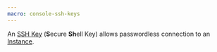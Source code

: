 ```yaml
---
macro: console-ssh-keys
---
```


An [SSH Key](/console/my-account/concepts/#ssh-key) (**S**ecure **Sh**ell Key) allows passwordless connection to an [Instance](/compute/instances/concepts/#instance).
